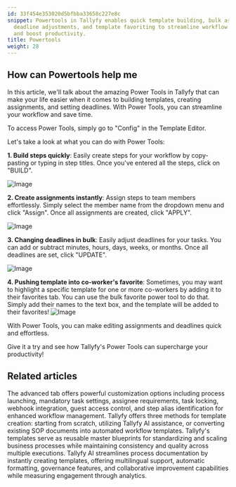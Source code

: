 ```yaml
---
id: 33f454e353020d5bfbba33658c227e8c
snippet: Powertools in Tallyfy enables quick template building, bulk assignments,
  deadline adjustments, and template favoriting to streamline workflow management
  and boost productivity.
title: Powertools
weight: 28
---
```


## How can Powertools help me

In this article, we'll talk about the amazing Power Tools in Tallyfy that can make your life easier when it comes to building templates, creating assignments, and setting deadlines. With Power Tools, you can streamline your workflow and save time.

To access Power Tools, simply go to "Config" in the Template Editor.

Let's take a look at what you can do with Power Tools:

**1. Build steps quickly**: Easily create steps for your workflow by copy-pasting or typing in step titles. Once you've entered all the steps, click on "BUILD".

![Image](https://screenshots.tallyfy.com/tallyfy%2Fpro%2Fdesktop-light-click-powertools-create-steps.png)

**2. Create assignments instantly**: Assign steps to team members effortlessly. Simply select the member name from the dropdown menu and click "Assign". Once all assignments are created, click "APPLY".

![Image](https://screenshots.tallyfy.com/tallyfy%2Fpro%2Fdesktop-light-click-powertools-assign.png)

**3. Changing deadlines in bulk**: Easily adjust deadlines for your tasks. You can add or subtract minutes, hours, days, weeks, or months. Once all deadlines are set, click "UPDATE".

![Image](https://screenshots.tallyfy.com/tallyfy%2Fpro%2Fdesktop-light-click-powertools-deadlines.png)

**4. Pushing template into co-worker's favorite**: Sometimes, you may want to highlight a specific template for one or more co-workers by adding it to their favorites tab. You can use the bulk favorite power tool to do that. Simply add their names to the text box, and the template will be added to their favorites!
![Image](https://screenshots.tallyfy.com/tallyfy%2Fpro%2Fdesktop-light-click-powertools-favorite.png)


With Power Tools, you can make editing assignments and deadlines quick and effortless.

Give it a try and see how Tallyfy's Power Tools can supercharge your productivity!


## Related articles
<CardGrid>
<LinkTitleCard header="<b>Tasks > Advanced tab</b>" href="/products/pro/tracking-and-tasks/tasks/how-can-i-utilize-tallyfys-advanced-tab-features/" > The advanced tab offers powerful customization options including process launching, mandatory task settings, assignee requirements, task locking, webhook integration, guest access control, and step alias identification for enhanced workflow management. </LinkTitleCard>
<LinkTitleCard header="<b>Templates > Create a template</b>" href="/products/pro/documenting/templates/create-template/" > Tallyfy offers three methods for template creation: starting from scratch, utilizing Tallyfy AI assistance, or converting existing SOP documents into automated workflow templates. </LinkTitleCard>
<LinkTitleCard header="<b>Documenting > Templates</b>" href="/products/pro/documenting/templates/" > Tallyfy's templates serve as reusable master blueprints for standardizing and scaling business processes while maintaining consistency and quality across multiple executions. </LinkTitleCard>
<LinkTitleCard header="<b>Features > Explain it once</b>" href="/products/pro/tutorials/features/explain-it-once/" > Tallyfy AI streamlines process documentation by instantly creating templates, offering multilingual support, automatic formatting, governance features, and collaborative improvement capabilities while measuring engagement through analytics. </LinkTitleCard>
</CardGrid>